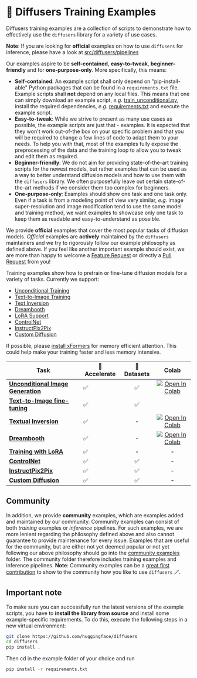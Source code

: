 <!--Copyright 2023 The HuggingFace Team. All rights reserved.

Licensed under the Apache License, Version 2.0 (the "License"); you may not use this file except in compliance with
the License. You may obtain a copy of the License at

http://www.apache.org/licenses/LICENSE-2.0

Unless required by applicable law or agreed to in writing, software distributed under the License is distributed on
an "AS IS" BASIS, WITHOUT WARRANTIES OR CONDITIONS OF ANY KIND, either express or implied. See the License for the
specific language governing permissions and limitations under the License.
-->

# 🧨 Diffusers Training Examples

Diffusers training examples are a collection of scripts to demonstrate how to effectively use the `diffusers` library
for a variety of use cases.

**Note**: If you are looking for **official** examples on how to use `diffusers` for inference, 
please have a look at [src/diffusers/pipelines](https://github.com/huggingface/diffusers/tree/main/src/diffusers/pipelines)

Our examples aspire to be **self-contained**, **easy-to-tweak**, **beginner-friendly** and for **one-purpose-only**.
More specifically, this means:

- **Self-contained**: An example script shall only depend on "pip-install-able" Python packages that can be found in a `requirements.txt` file. Example scripts shall **not** depend on any local files. This means that one can simply download an example script, *e.g.* [train_unconditional.py](https://github.com/huggingface/diffusers/blob/main/examples/unconditional_image_generation/train_unconditional.py), install the required dependencies, *e.g.* [requirements.txt](https://github.com/huggingface/diffusers/blob/main/examples/unconditional_image_generation/requirements.txt) and execute the example script.
- **Easy-to-tweak**: While we strive to present as many use cases as possible, the example scripts are just that - examples. It is expected that they won't work out-of-the box on your specific problem and that you will be required to change a few lines of code to adapt them to your needs. To help you with that, most of the examples fully expose the preprocessing of the data and the training loop to allow you to tweak and edit them as required.
- **Beginner-friendly**: We do not aim for providing state-of-the-art training scripts for the newest models, but rather examples that can be used as a way to better understand diffusion models and how to use them with the `diffusers` library. We often purposefully leave out certain state-of-the-art methods if we consider them too complex for beginners.
- **One-purpose-only**: Examples should show one task and one task only. Even if a task is from a modeling 
point of view very similar, *e.g.* image super-resolution and image modification tend to use the same model and training method, we want examples to showcase only one task to keep them as readable and easy-to-understand as possible.

We provide **official** examples that cover the most popular tasks of diffusion models.
*Official* examples are **actively** maintained by the `diffusers` maintainers and we try to rigorously follow our example philosophy as defined above. 
If you feel like another important example should exist, we are more than happy to welcome a [Feature Request](https://github.com/huggingface/diffusers/issues/new?assignees=&labels=&template=feature_request.md&title=) or directly a [Pull Request](https://github.com/huggingface/diffusers/compare) from you!

Training examples show how to pretrain or fine-tune diffusion models for a variety of tasks. Currently we support:

- [Unconditional Training](./unconditional_training)
- [Text-to-Image Training](./text2image)
- [Text Inversion](./text_inversion)
- [Dreambooth](./dreambooth)
- [LoRA Support](./lora)
- [ControlNet](./controlnet)
- [InstructPix2Pix](./instructpix2pix)
- [Custom Diffusion](./custom_diffusion)

If possible, please [install xFormers](../optimization/xformers) for memory efficient attention. This could help make your training faster and less memory intensive.

| Task | 🤗 Accelerate | 🤗 Datasets | Colab
|---|---|:---:|:---:|
| [**Unconditional Image Generation**](./unconditional_training) | ✅ | ✅ | [![Open In Colab](https://colab.research.google.com/assets/colab-badge.svg)](https://colab.research.google.com/github/huggingface/notebooks/blob/main/diffusers/training_example.ipynb)
| [**Text-to-Image fine-tuning**](./text2image) | ✅ | ✅ | 
| [**Textual Inversion**](./text_inversion) | ✅ | - | [![Open In Colab](https://colab.research.google.com/assets/colab-badge.svg)](https://colab.research.google.com/github/huggingface/notebooks/blob/main/diffusers/sd_textual_inversion_training.ipynb)
| [**Dreambooth**](./dreambooth) | ✅ | - | [![Open In Colab](https://colab.research.google.com/assets/colab-badge.svg)](https://colab.research.google.com/github/huggingface/notebooks/blob/main/diffusers/sd_dreambooth_training.ipynb)
| [**Training with LoRA**](./lora) | ✅ | - | - |
| [**ControlNet**](./controlnet) | ✅ | ✅ | - |
| [**InstructPix2Pix**](./instructpix2pix) | ✅ | ✅ | - |
| [**Custom Diffusion**](./custom_diffusion) | ✅ | ✅ | - |

## Community

In addition, we provide **community** examples, which are examples added and maintained by our community.
Community examples can consist of both *training* examples or *inference* pipelines.
For such examples, we are more lenient regarding the philosophy defined above and also cannot guarantee to provide maintenance for every issue.
Examples that are useful for the community, but are either not yet deemed popular or not yet following our above philosophy should go into the [community examples](https://github.com/huggingface/diffusers/tree/main/examples/community) folder. The community folder therefore includes training examples and inference pipelines.
**Note**: Community examples can be a [great first contribution](https://github.com/huggingface/diffusers/issues?q=is%3Aopen+is%3Aissue+label%3A%22good+first+issue%22) to show to the community how you like to use `diffusers` 🪄.

## Important note

To make sure you can successfully run the latest versions of the example scripts, you have to **install the library from source** and install some example-specific requirements. To do this, execute the following steps in a new virtual environment:

```bash
git clone https://github.com/huggingface/diffusers
cd diffusers
pip install .
```

Then cd in the example folder of your choice and run

```bash
pip install -r requirements.txt
```
